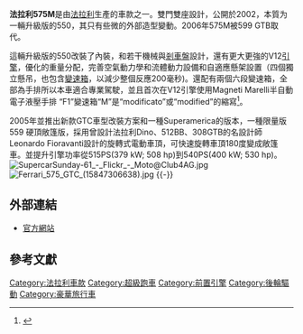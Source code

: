 {{Infobox Automobile
| name           = Ferrari 575M
| image          = [[File:Ferrari575M.jpg|250px]]
| manufacturer   = [[法拉利|法拉利]]
| parent_company = [[快意|快意]]
| aka            = 
| production     = 2002–2006年
| assembly       = [[意大利|意大利]][[馬拉內羅|馬拉內羅]]
| predecessor    = 法拉利550
| successor      = [[法拉利599_GTB_Fiorano|法拉利599 GTB]]
| class          = [[跑車|跑車]] 
| body_style     = 兩門
| layout         = FR layout
| platform       = 
| engine         = 5.7 L Tipo F133E V12
| transmission   =6段手排<br>6段 F1 電子液壓手排
| wheelbase      = 2,500 mm (98 in)
| length         = 4,550 mm (179 in)
| width          = 1,935 mm (76.2 in)
| height         = 1,277 mm (50.3 in)
| weight         = 1,730 kg (3,800 lb)
| fuel_economy   = 105 L (27.7 US gal)
| designer       = 
| sp             = us
}}

'''法拉利575M'''是由[[法拉利|法拉利]]生產的車款之一。雙門雙座設計，公開於2002，本質为一輛升級版的550，其只有些微的外部造型變動。2006年575M被599 GTB取代。

這輛升級版的550改裝了內裝，和若干機械與[[剎車盤|剎車盤]]設計，還有更大更強的V12[[引擎|引擎]]，優化的重量分配，完善空氣動力學和流體動力設備和自適應懸架設置（四個獨立懸吊，也包含[[變速箱|變速箱]]，以減少整個反應200毫秒)。還配有兩個六段變速箱，全部為手排所以本車適合專業駕駛，並且首次在V12引擎使用Magneti Marelli半自動電子液壓手排 “F1”變速箱“M”是“modificato”或“modified”的縮寫<ref name="ferrari.com">{{cite web|url=http://www.ferrari.com/English/GT_Sport%20Cars/Classiche/All_Models/Pages/575M_Maranello.aspx|title=575M Maranello|work=[[Ferrari.com|Ferrari.com]]|accessdate=July 24, 2009|archive-date=2014-02-25|archive-url=https://web.archive.org/web/20140225101952/http://www.ferrari.com/english/gt_sport%20cars/classiche/all_models/Pages/575M_Maranello.aspx|dead-url=no}}</ref>。

2005年並推出新款GTC車型改裝方案和一種Superamerica的版本，一種限量版559 硬頂敞篷版，採用曾設計法拉利Dino、512BB、308GTB的名設計師Leonardo Fioravanti設計的旋轉式電動車頂，可快速旋轉車頂180度變成敞篷車。並提升引擎功率從515PS(379 kW; 508 hp)到540PS(400 kW; 530 hp)。
[[File:SupercarSunday-61_-_Flickr_-_Moto@Club4AG.jpg|thumb]]
[[File:Ferrari_575_GTC_(15847306638).jpg|thumb]]
{{-}}

==外部連結==
*[https://web.archive.org/web/20081208000000/http://www.ferrariworld.com/FWorld/fw/index.jsp 官方網站]

==參考文獻==
<div class="references-small">
<references></references>
</div>
[[Category:法拉利車款|Category:法拉利車款]]
[[Category:超級跑車|Category:超級跑車]]
[[Category:前置引擎|Category:前置引擎]]
[[Category:後輪驅動|Category:後輪驅動]]
[[Category:豪華旅行車|Category:豪華旅行車]]